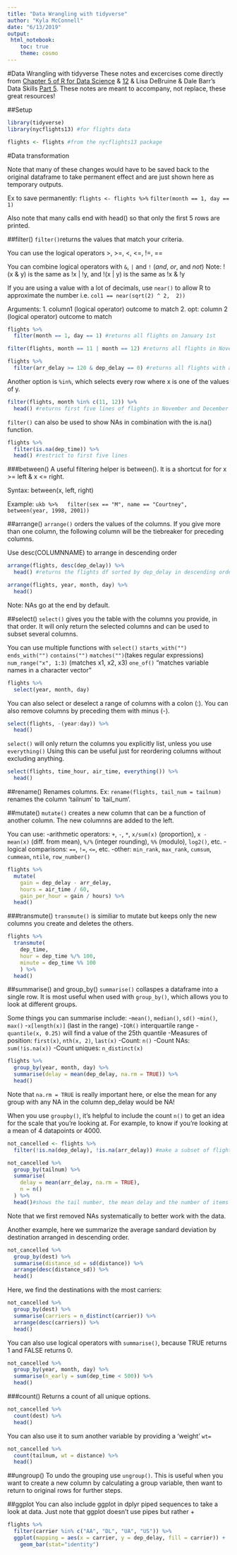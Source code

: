 ```yaml
---
title: "Data Wrangling with tidyverse"
author: "Kyla McConnell"
date: "6/13/2019"
output:
 html_notebook:
    toc: true
    theme: cosmo
---
```


#Data Wrangling with tidyverse
These notes and excercises come directly from [Chapter 5 of R for Data Science](https://r4ds.had.co.nz/transform.html) & [12](https://r4ds.had.co.nz/tidy-data.html) & Lisa DeBruine & Dale Barr's Data Skills [Part 5](https://gupsych.github.io/data_skills/05_wrangling.html). These notes are meant to accompany, not replace, these great resources!

##Setup
```r
library(tidyverse)
library(nycflights13) #for flights data

flights <- flights #from the nycflights13 package
```

#Data transformation

Note that many of these changes would have to be saved back to the original dataframe to take permanent effect and are just shown here as temporary outputs. 

Ex to save permanently: 
`flights <- flights %>%`
  `filter(month == 1, day == 1)`
  

Also note that many calls end with head() so that only the first 5 rows are printed.

##filter()
`filter()`returns the values that match your criteria.

You can use the logical operators >, >=, <, <=, !=, ==

You can combine logical operators with `&`, `|` and `!` (*and*, *or*, and *not*)
Note: !(x & y) is the same as !x | !y, and !(x | y) is the same as !x & !y

If you are using a value with a lot of decimals, use `near()` to allow R to approximate the number i.e. `col1 == near(sqrt(2) ^ 2,  2))`

Arguments:
1. column1 (logical operator) outcome to match
2. opt: column 2 (logical operator) outcome to match

```r
flights %>%
  filter(month == 1, day == 1) #returns all flights on January 1st

filter(flights, month == 11 | month == 12) #returns all flights in November or December

flights %>%
  filter(arr_delay >= 120 & dep_delay == 0) #returns all flights with an arival delay of greater than or equal to 120min and  departure delay of 0
```

Another option is `%in%`, which selects every row where x is one of the values of y.
```r
filter(flights, month %in% c(11, 12)) %>%
  head() #returns first five lines of flights in November and December
```

`filter()` can also be used to show NAs in combination with the is.na() function.
```r
flights %>%
  filter(is.na(dep_time)) %>%
  head() #restrict to first five lines
```

###between()
A useful filtering helper is between(). It is a shortcut for for x >= left & x <= right.

Syntax: between(x, left, right) 

Example:
`ukb %>%
  filter(sex == "M", name == "Courtney", between(year, 1998, 2001))`

##arrange()
`arrange()` orders the values of the columns. If you give more than one column, the following column will be the tiebreaker for preceding columns. 

Use desc(COLUMNNAME) to arrange in descending order

```r
arrange(flights, desc(dep_delay)) %>%
  head() #returns the flights df sorted by dep_delay in descending order

arrange(flights, year, month, day) %>%
  head()
```
Note: NAs go at the end by default. 

##select()
`select()` gives you the table with the columns you provide, in that order. It will only return the selected columns and can be used to subset several columns.

You can use multiple functions with `select()`
`starts_with("")`
`ends_with("")`
`contains("")`
`matches("")`(takes regular expressions)
`num_range("x", 1:3)` (matches x1, x2, x3)
`one_of()` "matches variable names in a character vector"

```r
flights %>%
  select(year, month, day)
```

You can also select or deselect a range of columns with a colon (:). You can also remove columns by preceding them with minus (-).
```r
select(flights, -(year:day)) %>%
  head()
```

`select()` will only return the columns you explicitly list, unless you use `everything()`
Using this can be useful just for reordering columns without excluding anything.
```r
select(flights, time_hour, air_time, everything()) %>%
  head()
```

##rename()
Renames columns. 
Ex: `rename(flights, tail_num = tailnum)` renames the column 'tailnum' to 'tail_num'.

##mutate()
`mutate()` creates a new column that can be a function of another column. The new columnns are added to the left. 

You can use:
-arithmetic operators: `+`, `-`, `*`, `x/sum(x)` (proportion), `x - mean(x)` (diff. from mean), `%/%` (integer rounding), `%%` (modulo), `log2()`, etc.
-logical comparisons: `==`, `!=`, `<=`, etc. 
-other: `min_rank`, `max_rank`, `cumsum`, `cummean`, `ntile`, `row_number()`

```r
flights %>%
  mutate(
    gain = dep_delay - arr_delay,
    hours = air_time / 60,
    gain_per_hour = gain / hours) %>%
  head()
```

###transmute()
`transmute()` is similiar to mutate but keeps only the new columns you create and deletes the others.

```r
flights %>%
  transmute(
    dep_time,
    hour = dep_time %/% 100,
    minute = dep_time %% 100
    ) %>%
  head()
```

##summarise() and group_by()
`summarise()` collaspes a dataframe into a single row. It is most useful when used with `group_by()`, which allows you to look at different groups. 

Some things you can summarise include:
-`mean()`, `median()`, `sd()`
-`min()`, `max()` 
-`x[length(x)]` (last in the range)
-`IQR()` interquartile range
-`quantile(x, 0.25)` will find a value of the 25th quantile
-Measures of position: `first(x)`, `nth(x, 2)`, `last(x)`
-Count: `n()`
-Count NAs: `sum(!is.na(x))`
-Count uniques: `n_distinct(x)`

```r
flights %>%
  group_by(year, month, day) %>%
  summarise(delay = mean(dep_delay, na.rm = TRUE)) %>%
  head()
```
Note that `na.rm = TRUE` is really important here, or else the mean for any group with any NA in the column dep_delay would be NA!

When you use `groupby()`, it's helpful to include the count `n()` to get an idea for the scale that you're looking at. For example, to know if you're looking at a mean of 4 datapoints or 4000.

```r
not_cancelled <- flights %>% 
  filter(!is.na(dep_delay), !is.na(arr_delay)) #make a subset of flights that were not cancelled, save it as a new df

not_cancelled %>%
  group_by(tailnum) %>% 
  summarise(
    delay = mean(arr_delay, na.rm = TRUE),
    n = n()
  ) %>%
  head()#shows the tail number, the mean delay and the number of items with that tail number for the first 5 rows
```
Note that we first removed NAs systematically to better work with the data.

Another example, here we summarize the average sandard deviation by destination arranged in descending order.
```r
not_cancelled %>% 
  group_by(dest) %>% 
  summarise(distance_sd = sd(distance)) %>% 
  arrange(desc(distance_sd)) %>%
  head()
```

Here, we find the destinations with the most carriers:
```r
not_cancelled %>% 
  group_by(dest) %>% 
  summarise(carriers = n_distinct(carrier)) %>% 
  arrange(desc(carriers)) %>%
  head()
```

You can also use logical operators with `summarise()`, because TRUE returns 1 and FALSE returns 0. 
```r
not_cancelled %>% 
  group_by(year, month, day) %>% 
  summarise(n_early = sum(dep_time < 500)) %>%
  head()
```

###count()
Returns a count of all unique options.
```r
not_cancelled %>% 
  count(dest) %>%
  head()
```

You can also use it to sum another variable by providing a 'weight' `wt=`
```r
not_cancelled %>% 
  count(tailnum, wt = distance) %>%
  head()
```

##ungroup()
To undo the grouping use `ungroup()`. This is useful when you want to create a new column by calculating a group variable, then want to return to original rows for further steps.

##ggplot
You can also include ggplot in dplyr piped sequences to take a look at data. Just note that ggplot doesn't use pipes but rather + 
```r
flights %>% 
  filter(carrier %in% c("AA", "DL", "UA", "US")) %>% 
  ggplot(mapping = aes(x = carrier, y = dep_delay, fill = carrier)) + 
    geom_bar(stat="identity")
```
